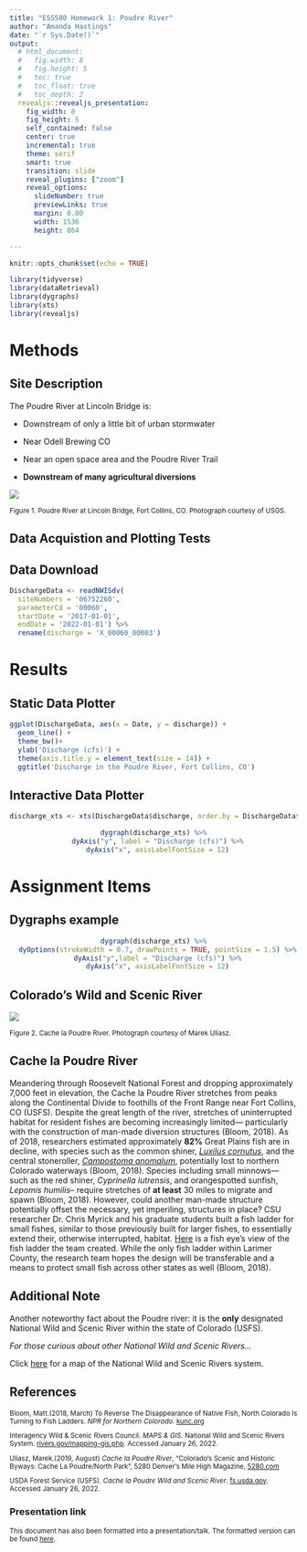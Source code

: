 ```yaml
---
title: "ESS580 Homework 1: Poudre River"
author: "Amanda Hastings"
date: "`r Sys.Date()`"
output: 
  # html_document:
  #   fig.width: 8
  #   fig.height: 5
  #   toc: true
  #   toc_float: true
  #   toc_depth: 2
  revealjs::revealjs_presentation:
    fig_width: 8
    fig_height: 5
    self_contained: false
    center: true
    incremental: true
    theme: serif
    smart: true
    transition: slide
    reveal_plugins: ["zoom"]
    reveal_options:
      slideNumber: true
      previewLinks: true
      margin: 0.00
      width: 1536
      height: 864

---
```


```r
knitr::opts_chunk$set(echo = TRUE)

library(tidyverse)
library(dataRetrieval)
library(dygraphs)
library(xts)
library(revealjs)
```



# Methods 

<style>
.reveal section img { background:none; border:none; box-shadow:none;object-fit: contain;}
</style>

## Site Description


The Poudre River at Lincoln Bridge is:

  - Downstream of only a little bit of urban stormwater

  - Near Odell Brewing CO
  
  - Near an open space area and the Poudre River Trail
  
  - **Downstream of many agricultural diversions**
  
  
  
![](https://waterdata.usgs.gov/nwisweb/local/state/co/text/pics/06752260big.jpg)

<small>Figure 1. Poudre River at Lincoln Bridge, Fort Collins, CO. Photograph courtesy of USGS.</small>




## Data Acquistion and Plotting Tests

## Data Download 


```r
DischargeData <- readNWISdv(
  siteNumbers = '06752260',
  parameterCd = '00060',
  startDate = '2017-01-01',
  endDate = '2022-01-01') %>%
  rename(discharge = 'X_00060_00003')
```




# Results 

## Static Data Plotter 


```r
ggplot(DischargeData, aes(x = Date, y = discharge)) + 
  geom_line() + 
  theme_bw()+
  ylab('Discharge (cfs)') + 
  theme(axis.title.y = element_text(size = 14)) +
  ggtitle('Discharge in the Poudre River, Fort Collins, CO')
```

## Interactive Data Plotter 

<center>
```r
discharge_xts <- xts(DischargeData$discharge, order.by = DischargeData$Date)

dygraph(discharge_xts) %>%
  dyAxis("y", label = "Discharge (cfs)") %>%
  dyAxis("x", axisLabelFontSize = 12)
```
</center>



# Assignment Items 

## Dygraphs example

<center>
```r
dygraph(discharge_xts) %>%
  dyOptions(strokeWidth = 0.7, drawPoints = TRUE, pointSize = 1.5) %>%
  dyAxis("y",label = "Discharge (cfs)") %>%
  dyAxis("x", axisLabelFontSize = 12)
```
</center> 

## Colorado's Wild and Scenic River

![](https://cdn.5280.com/2019/08/Cache-la-Poudre-River_Marek-Uliasz_Alamy-Stock-Photo-960x720.jpg)

<small>Figure 2. Cache la Poudre River. Photograph courtesy of Marek Uliasz.</small> 

## Cache la Poudre River

Meandering through Roosevelt National Forest and dropping approximately 7,000 feet in elevation, the Cache la Poudre River stretches from peaks along the Continental Divide to foothills of the Front Range near Fort Collins, CO (USFS). Despite the great length of the river, stretches of uninterrupted habitat for resident fishes are becoming increasingly limited— particularly with the construction of man-made diversion structures (Bloom, 2018). As of 2018, researchers estimated approximately **82%** Great Plains fish are in decline, with species such as the common shiner, [*Luxilus cornutus*]( https://nas.er.usgs.gov/queries/factsheet.aspx?SpeciesID=563), and the central stoneroller, [*Campostoma anomalum*](https://nas.er.usgs.gov/queries/factsheet.aspx?SpeciesID=506), potentially lost to northern Colorado waterways (Bloom, 2018). Species including small minnows— such as the red shiner, *Cyprinella lutrensis*, and orangespotted sunfish, *Lepomis humilis*– require stretches of **at least** 30 miles to migrate and spawn (Bloom, 2018). However, could another man-made structure potentially offset the necessary, yet imperiling, structures in place? CSU researcher Dr. Chris Myrick and his graduate students built a fish ladder for small fishes, similar to those previously built for larger fishes, to essentially extend their, otherwise interrupted, habitat. [Here]( https://youtu.be/7x7O9r5j5fE) is a fish eye’s view of the fish ladder the team created. While the only fish ladder within Larimer County, the research team hopes the design will be transferable and a means to protect small fish across other states as well (Bloom, 2018). 




## Additional Note

Another noteworthy fact about the Poudre river: it is the **only** designated National Wild and Scenic River within the state of Colorado (USFS). 

*For those curious about other National Wild and Scenic Rivers...*

Click [here](https://www.rivers.gov/documents/nwsrs-map.pdf) for a map of the National Wild and Scenic Rivers system. 




## References 
<small>

Bloom, Matt.(2018, March) To Reverse The Disappearance of Native Fish, North Colorado Is Turning to Fish Ladders. *NPR for Northern Colorado*. [kunc.org](https://www.kunc.org/environment/2018-03-21/to-reverse-the-disappearance-of-native-fish-northern-colorado-is-turning-to-fish-ladders)


Interagency Wild & Scenic Rivers Council. *MAPS & GIS*.  National Wild and Scenic Rivers System. [rivers.gov/mapping-gis.php](https://www.rivers.gov/mapping-gis.php). Accessed January 26, 2022. 


Uliasz, Marek.(2019, August) *Cache la Poudre River*, "Colorado’s Scenic and Historic Byways: Cache La Poudre/North Park", 5280 Denver's Mile High Magazine, [5280.com](https://www.5280.com/2019/08/colorados-scenic-and-historic-byways-cache-la-poudre-north-park/)


USDA Forest Service (USFS). *Cache la Poudre Wild and Scenic River*. [fs.usda.gov](https://www.fs.usda.gov/detail/arp/specialplaces/?cid=stelprdb5150293). Accessed January 26, 2022. 

</small>

### Presentation link

<small>This document has also been formatted into a presentation/talk. The formatted version can be found [here](file:///C:/Users/amand/Documents/ESS580/1_rmarkdown_examples/index.html#/).</small> 

